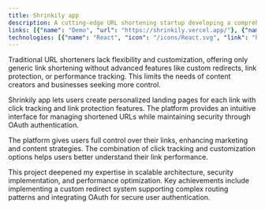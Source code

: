 ```yaml
---
title: Shrinkily app
description: A cutting-edge URL shortening startup developing a comprehensive link management platform with advanced features like custom redirections, caching, internationalization, and OAuth authentication.
links: [{"name": "Demo", "url": "https://shrinkily.vercel.app/"}, {"name": "Repository", "url": "https://github.com/JosePabloSG/shrinkily-app"}]
technologies: [{"name": "React", "icon": "/icons/React.svg", "link": "https://react.dev"}, {"name": "Next.js", "icon": "/icons/Nextjs.svg", "link": "https://nextjs.org"}, {"name": "TypeScript", "icon": "/icons/Typescript.svg", "link": "https://www.typescriptlang.org"}, {"name": "Tailwind CSS", "icon": "/icons/Tailwindcss.svg", "link": "https://tailwindcss.com"}, {"name": "shadcn/ui", "icon": "/icons/shadcn-ui.svg", "link": "https://ui.shadcn.com"}, {"name": "Frame Motion", "icon": "/icons/Framermotion.svg", "link": "https://www.framer.com/motion"}, {"name": "Json Web Tokens", "icon": "/icons/Jwt.svg", "link": "https://jwt.io"}, {"name": "Auth0", "icon": "/icons/Auth0.svg", "link": "https://auth0.com"}, {"name": "Prisma", "icon": "/icons/Prisma.svg", "link": "https://www.prisma.io"}, {"name": "EsLint", "icon": "/icons/Eslint.svg", "link": "https://eslint.org"}, {"name": "Zod", "icon": "/icons/Zod.svg", "link": "https://zod.dev"}, {"name": "Next intl", "icon": "/icons/Global.svg", "link": "https://next-intl-docs.vercel.app"}]
---
```


Traditional URL shorteners lack flexibility and customization, offering only generic link shortening without advanced features like custom redirects, link protection, or performance tracking. This limits the needs of content creators and businesses seeking more control.

Shrinkily app lets users create personalized landing pages for each link with click tracking and link protection features. The platform provides an intuitive interface for managing shortened URLs while maintaining security through OAuth authentication.

The platform gives users full control over their links, enhancing marketing and content strategies. The combination of click tracking and customization options helps users better understand their link performance.

This project deepened my expertise in scalable architecture, security implementation, and performance optimization. Key achievements include implementing a custom redirect system supporting complex routing patterns and integrating OAuth for secure user authentication.